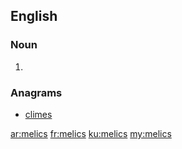 ==English==

===Noun===
{{head|en}}

# {{plural of|melic}}

===Anagrams===
* [[climes#English|climes]]

[[ar:melics]]
[[fr:melics]]
[[ku:melics]]
[[my:melics]]